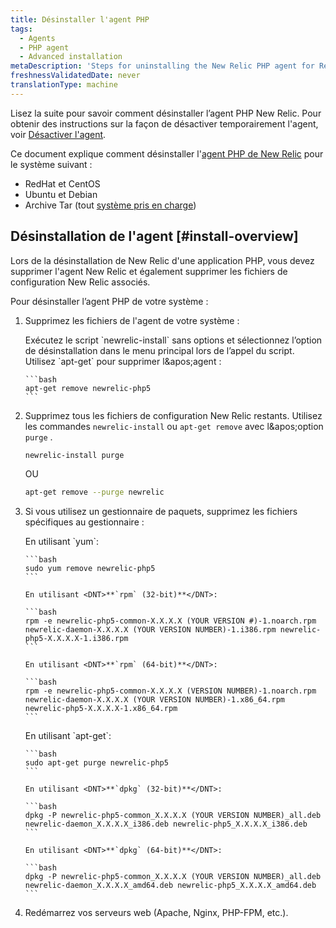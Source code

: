 ```yaml
---
title: Désinstaller l'agent PHP
tags:
  - Agents
  - PHP agent
  - Advanced installation
metaDescription: 'Steps for uninstalling the New Relic PHP agent for RedHat, CentOS, Debian, Ubuntu and tarball'
freshnessValidatedDate: never
translationType: machine
---
```


Lisez la suite pour savoir comment désinstaller l’agent PHP New Relic. Pour obtenir des instructions sur la façon de désactiver temporairement l&apos;agent, voir [Désactiver l&apos;agent](/docs/agents/manage-apm-agents/installation/disable-apm-agent#php).

Ce document explique comment désinstaller l&apos;[agent PHP de New Relic](/docs/agents/php-agent/getting-started/new-relic-php) pour le système suivant :

* <DNT>RedHat</DNT> et <DNT>CentOS</DNT>
* <DNT>Ubuntu</DNT> et <DNT>Debian</DNT>
* Archive Tar (tout [système pris en charge](/docs/agents/php-agent/getting-started/php-agent-compatibility-requirements#operating-systems))

## Désinstallation de l&apos;agent [#install-overview]

Lors de la désinstallation de New Relic d&apos;une application PHP, vous devez supprimer l&apos;agent New Relic et également supprimer les fichiers de configuration New Relic associés.

Pour désinstaller l’agent PHP de votre système :

1. Supprimez les fichiers de l&apos;agent de votre système :

   <CollapserGroup>
     <Collapser id="remove-redhat-centos" title="RedHat ou CentOS">
       Exécutez le script `newrelic-install` sans options et sélectionnez l’option de désinstallation dans le menu principal lors de l’appel du script.
     </Collapser>

     <Collapser id="remove-ubuntu-debian" title="Ubuntu ou Debian">
       Utilisez `apt-get` pour supprimer l&amp;apos;agent :

       ```bash
       apt-get remove newrelic-php5
       ```
     </Collapser>
   </CollapserGroup>

2. Supprimez tous les fichiers de configuration New Relic restants. Utilisez les commandes `newrelic-install` ou `apt-get remove` avec l&amp;apos;option `purge` .

   ```bash
   newrelic-install purge
   ```

   OU

   ```bash
   apt-get remove --purge newrelic
   ```

3. Si vous utilisez un gestionnaire de paquets, supprimez les fichiers spécifiques au gestionnaire :

   <CollapserGroup>
     <Collapser id="uninstall-redhat-centos" title="RedHat ou CentOS">
       En utilisant `yum`:

       ```bash
       sudo yum remove newrelic-php5
       ```

       En utilisant <DNT>**`rpm` (32-bit)**</DNT>:

       ```bash
       rpm -e newrelic-php5-common-X.X.X.X (YOUR VERSION #)-1.noarch.rpm newrelic-daemon-X.X.X.X (YOUR VERSION NUMBER)-1.i386.rpm newrelic-php5-X.X.X.X-1.i386.rpm
       ```

       En utilisant <DNT>**`rpm` (64-bit)**</DNT>:

       ```bash
       rpm -e newrelic-php5-common-X.X.X.X (VERSION NUMBER)-1.noarch.rpm newrelic-daemon-X.X.X.X (YOUR VERSION NUMBER)-1.x86_64.rpm newrelic-php5-X.X.X.X-1.x86_64.rpm
       ```
     </Collapser>

     <Collapser id="uninstall-ubuntu-debian" title="Ubuntu ou Debian">
       En utilisant `apt-get`:

       ```bash
       sudo apt-get purge newrelic-php5
       ```

       En utilisant <DNT>**`dpkg` (32-bit)**</DNT>:

       ```bash
       dpkg -P newrelic-php5-common_X.X.X.X (YOUR VERSION NUMBER)_all.deb newrelic-daemon_X.X.X.X_i386.deb newrelic-php5_X.X.X.X_i386.deb
       ```

       En utilisant <DNT>**`dpkg` (64-bit)**</DNT>:

       ```bash
       dpkg -P newrelic-php5-common_X.X.X.X (YOUR VERSION NUMBER)_all.deb newrelic-daemon_X.X.X.X_amd64.deb newrelic-php5_X.X.X.X_amd64.deb
       ```
     </Collapser>
   </CollapserGroup>

4. Redémarrez vos serveurs web (Apache, Nginx, PHP-FPM, etc.).